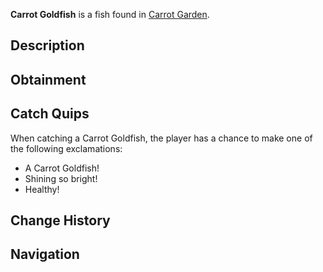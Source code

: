 {{FishInfobox
|image          = Carrot Goldfish.png
|rarity         = Common
|sea            = Second Sea
|location       = [[Carrot Garden]]
|sublocation    = 
|sources        = Fishing Rod
|radar_location = 
|prog_speed     = +30
|xp             = 100
|weather        = Clear
|time           = 
|season         = Spring
|bait           = 
|base_weight    = 3
|base_value     = 100
|weight_range   = 2
|base_chance    = 100
|base_resil     = 120
}}
'''Carrot Goldfish''' is a {{Rarity|Common}} fish found in [[Carrot Garden]].

== Description ==
{{Description|A shy goldfish with a soft carrot glow and green sprouts, drifting in the murk.|Bestiary Entry}}

== Obtainment ==
{{Description|Found in the vibrant carrot pool!|Bestiary Hint}}
{{Fish Availability|
Lushgrove/Carrot Garden
|top_rods      = 
Free Spirit Rod\309440.74\279824.07;
Azure Of Lagoon\298869.5\339902.74;
Onirifalx\277329.68\0;
Great Rod of Oscar\274998.36\221918.43;
Astralhook Rod\274394.27\18309.67;
Flimsy Rod\221026.99\225038.49;
Training Rod\218405.7\249685.84;
Carrot Rod\270938.75\304821.92;
Friendly Rod\269527.89\304453.83;
Frog Rod\260761.83\299807.2;
Treasure Rod\267752.76\295188.68;
Blazebringer Rod\270125.19\282250.74;
Verdant Shear Rod\255857.38\264770.48;
Trident Rod\242185.46\214761.75;
No-Life Rod\221613.41\202601.59;
Ethereal Prism Rod\219819.48\220927.32;
Seraphic Rod\216048.77\191584.63;
Challenger's Rod\215700.69\196479.68;
Depthseeker Rod\211237.01\199820.26;
Avalanche Rod\210769.71\199852.56;
Rod Of The Exalted One\210095.27\194555.66;
Volcanic Rod\209467.67\194010;
Rod Of The Forgotten Fang\209367.98\186205.94;
Zeus Rod\209023.92\193599;
Rod Of The Depths\208685.62\187428.61;
Steady Rod\171941.58\181835.96
|recommended   = Free Spirit Rod
}}

== Catch Quips ==
When catching a Carrot Goldfish, the player has a chance to make one of the following exclamations:
* A Carrot Goldfish!
* Shining so bright!
* Healthy!

== Change History ==
{{Change History|{{subst:Current Version}}}}

== Navigation ==
{{Fish Navbox|Carrot Garden}}